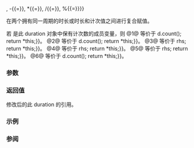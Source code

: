 {{cpp/chrono/duration/title|operator+{{=}}, -{{=}}, *{{=}}, /{{=}}, %{{=}}}}
{{cpp/chrono/duration/navbar}}
{{dcl begin}}
{{dcl rev begin|num=1}}
{{dcl|since=c++11|notes={{mark constexpr since c++17}}|1=
duration&amp; operator+=( const duration&amp; d );
}}
{{dcl rev end}}
{{dcl rev begin|num=2}}
{{dcl|since=c++11|notes={{mark constexpr since c++17}}|1=
duration&amp; operator-=( const duration&amp; d );
}}
{{dcl rev end}}
{{dcl rev begin|num=3}}
{{dcl|since=c++11|notes={{mark constexpr since c++17}}|1=
duration&amp; operator*=( const rep&amp; rhs );
}}
{{dcl rev end}}
{{dcl rev begin|num=4}}
{{dcl|since=c++11|notes={{mark constexpr since c++17}}|1=
duration&amp; operator/=( const rep&amp; rhs );
}}
{{dcl rev end}}
{{dcl rev begin|num=5}}
{{dcl|since=c++11|notes={{mark constexpr since c++17}}|1=
duration&amp; operator%=( const rep&amp; rhs );
}}
{{dcl rev end}}
{{dcl rev begin|num=6}}
{{dcl|since=c++11|notes={{mark constexpr since c++17}}|1=
duration&amp; operator%=( const duration&amp; rhs );
}}
{{dcl rev end}}
{{dcl end}}

在两个拥有同一周期的时长或时长和计次值之间进行复合赋值。

若 {{tt|rep_}} 是此 duration 对象中保有计次数的成员变量，则
@1@ 等价于 {{c|rep_ +{{=}} d.count(); return *this;}}。
@2@ 等价于 {{c|rep_ -{{=}} d.count(); return *this;}}。
@3@ 等价于 {{c|rep_ *{{=}} rhs; return *this;}}。
@4@ 等价于 {{c|rep_ /{{=}} rhs; return *this;}}。
@5@ 等价于 {{c|rep_ %{{=}} rhs; return *this;}}。
@6@ 等价于 {{c|rep_ %{{=}} d.count(); return *this;}}。

===参数===
{{par begin}}
{{par | d |运算符右侧的 duration}}
{{par | rhs |运算符右侧的计次数}}
{{par end}}

===返回值===
修改后的此 duration 的引用。

===示例===
{{example 
|code=
#include &lt;chrono&gt;
#include &lt;iostream&gt;

int main()
{
    std::chrono::minutes m(11);
    m *= 2;
    m += std::chrono::hours(10); // 时隐式转换为分
    std::cout &lt;&lt; m.count() &lt;&lt; " 分等于 "
              &lt;&lt; std::chrono::duration_cast&lt;std::chrono::hours&gt;(m).count() 
              &lt;&lt; " 时又 ";
    m %= std::chrono::hours(1);
    std::cout &lt;&lt; m.count() &lt;&lt; " 分\n";
}
|output=
622 分等于 10 时又 22 分
}}

===参阅===
{{dsc begin}}
{{dsc inc | cpp/chrono/duration/dsc operator_arith2 }}
{{dsc inc | cpp/chrono/duration/dsc operator_arith4 }}
{{dsc end}}

{{langlinks|de|en|es|fr|it|ja|pt|ru}}